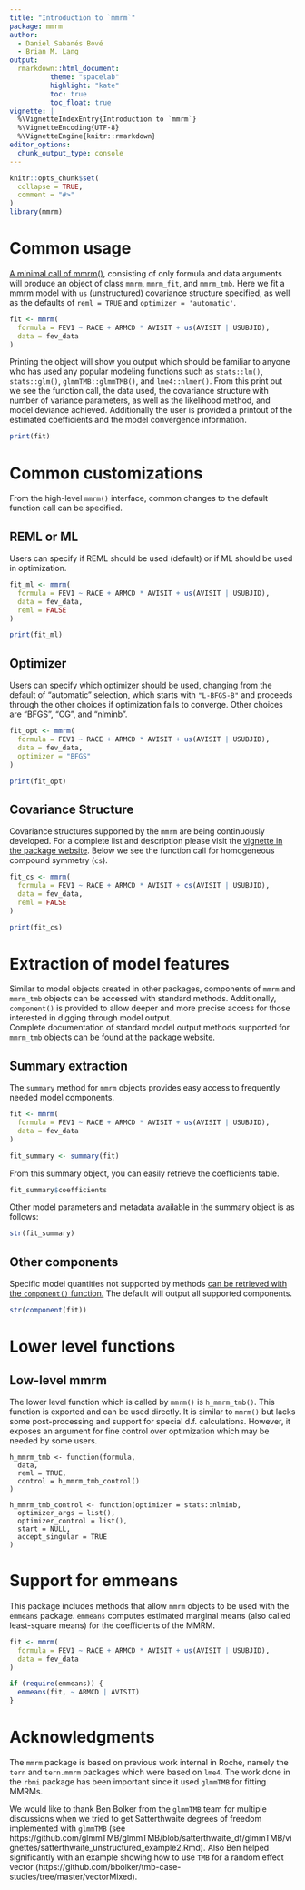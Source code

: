 ```yaml
---
title: "Introduction to `mmrm`"
package: mmrm
author:
  - Daniel Sabanés Bové 
  - Brian M. Lang
output:
  rmarkdown::html_document:
          theme: "spacelab"
          highlight: "kate"
          toc: true
          toc_float: true
vignette: |
  %\VignetteIndexEntry{Introduction to `mmrm`}
  %\VignetteEncoding{UTF-8}
  %\VignetteEngine{knitr::rmarkdown}
editor_options:
  chunk_output_type: console
---
```


```r
knitr::opts_chunk$set(
  collapse = TRUE,
  comment = "#>"
)
library(mmrm)
```

# Common usage

[A minimal call of mmrm()](https://openpharma.github.io/mmrm/main/reference/mmrm.html),
consisting of only formula and data arguments will produce an object of class 
`mmrm`, `mmrm_fit`, and `mmrm_tmb`. Here we fit a mmrm
model with `us` (unstructured) covariance structure specified, as well as the defaults
of `reml = TRUE` and `optimizer = 'automatic'`.

```r
fit <- mmrm(
  formula = FEV1 ~ RACE + ARMCD * AVISIT + us(AVISIT | USUBJID),
  data = fev_data
)
```

Printing the object will show you output which should be familiar to anyone who 
has used any popular modeling functions such as `stats::lm()`, `stats::glm()`,
`glmmTMB::glmmTMB()`, and `lme4::nlmer()`. From this print out we see the function call,
the data used, the covariance structure with number of variance parameters, as well 
as the likelihood method, and model deviance achieved. Additionally the user is 
provided a printout of the estimated coefficients and the model convergence information.

```r
print(fit)
```

# Common customizations

From the high-level `mmrm()` interface, common changes to the default function 
call can be specified.

## REML or ML

Users can specify if REML should be used (default) or if ML should be used in 
optimization.

```r
fit_ml <- mmrm(
  formula = FEV1 ~ RACE + ARMCD * AVISIT + us(AVISIT | USUBJID),
  data = fev_data,
  reml = FALSE
)

print(fit_ml)
```

## Optimizer

Users can specify which optimizer should be used, changing from the default of 
"automatic" selection, which starts with `"L-BFGS-B"` and proceeds through the 
other choices if optimization fails to converge. Other choices are "BFGS", "CG", and
"nlminb". 

```r
fit_opt <- mmrm(
  formula = FEV1 ~ RACE + ARMCD * AVISIT + us(AVISIT | USUBJID),
  data = fev_data,
  optimizer = "BFGS"
)

print(fit_opt)
```

## Covariance Structure

Covariance structures supported by the `mmrm` are being continuously developed. 
For a complete list and description please visit the [vignette in the package website](https://openpharma.github.io/mmrm/main/articles/covariance.html). Below
we see the function call for homogeneous compound symmetry (`cs`). 

```r
fit_cs <- mmrm(
  formula = FEV1 ~ RACE + ARMCD * AVISIT + cs(AVISIT | USUBJID),
  data = fev_data,
  reml = FALSE
)

print(fit_cs)
```

# Extraction of model features

Similar to model objects created in other packages, components of `mmrm` and
`mmrm_tmb` objects can be accessed with standard methods.  Additionally, 
`component()` is provided to allow deeper and more precise access for those 
interested in digging through model output.   
Complete documentation of standard model output methods supported for `mmrm_tmb`
objects [can be found at the package website.](https://openpharma.github.io/mmrm/main/reference/mmrm_tmb_methods.html)

## Summary extraction

The `summary` method for `mmrm` objects provides easy access to frequently needed
model components. 

```r
fit <- mmrm(
  formula = FEV1 ~ RACE + ARMCD * AVISIT + us(AVISIT | USUBJID),
  data = fev_data
)

fit_summary <- summary(fit)
```

From this summary object, you can easily retrieve the coefficients table.

```r
fit_summary$coefficients
```

Other model parameters and metadata available in the summary object is as follows:

```r
str(fit_summary)
```

## Other components  

Specific model quantities not supported by methods [can be retrieved with the 
`component()` function.](https://openpharma.github.io/mmrm/main/reference/component.html)
The default will output all supported components. 

```r
str(component(fit))
```

# Lower level functions

## Low-level mmrm

The lower level function which is called by `mmrm()` is `h_mmrm_tmb()`. This 
function is exported and can be used directly. It is similar to `mmrm()` but lacks
some post-processing and support for special d.f. calculations. However, it exposes
an argument for fine control over optimization which may be needed by some
users.

```
h_mmrm_tmb <- function(formula,
  data,
  reml = TRUE,
  control = h_mmrm_tmb_control()
)

h_mmrm_tmb_control <- function(optimizer = stats::nlminb,
  optimizer_args = list(),
  optimizer_control = list(),
  start = NULL,
  accept_singular = TRUE
)
```

# Support for emmeans

This package includes methods that allow `mmrm` objects to be used with the 
`emmeans` package. `emmeans` computes estimated marginal means (also called 
least-square means) for the coefficients of the MMRM.

```r
fit <- mmrm(
  formula = FEV1 ~ RACE + ARMCD * AVISIT + us(AVISIT | USUBJID),
  data = fev_data
)

if (require(emmeans)) {
  emmeans(fit, ~ ARMCD | AVISIT)
}
```


# Acknowledgments

The `mmrm` package is based on previous work internal in Roche, namely
the `tern` and `tern.mmrm` packages which were based on `lme4`.
The work done in the `rbmi` package has been important since it used
`glmmTMB` for fitting MMRMs.

We would like to thank Ben Bolker from the `glmmTMB` team for multiple
discussions when we tried to get Satterthwaite degrees of freedom implemented
with `glmmTMB` (see https://github.com/glmmTMB/glmmTMB/blob/satterthwaite_df/glmmTMB/vignettes/satterthwaite_unstructured_example2.Rmd).
Also Ben helped significantly with an example showing how to
use `TMB` for a random effect vector (https://github.com/bbolker/tmb-case-studies/tree/master/vectorMixed).
